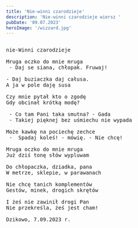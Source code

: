 ```yaml
---
title: 'Nie-winni czarodzieje'
description: 'Nie-winni czarodzieje wiersz '
pubDate: '09.07.2023'
heroImage: '/wizzard.jpg'
---
```

<pre>

nie-Winni czarodzieje

Mruga oczko do mnie mruga
 - Daj se siana, chłopak. Fruwaj!

- Daj buziaczka daj całusa. 
A ja w pole daję susa

Czy mnie pytał kto o zgodę 
Gdy obcinał krótką modę?

 - Co tam Pani taka smutna? - Gada
 - Takiej pięknej bez uśmiechu nie wypada

Może kawkę na pociechę zechce
 -  Spadaj koleś! - mówię. - Nie chcę!

Mruga oczko do mnie mruga
Już dziś tonę słów wypluwam

Do chłopaczka, dziadka, pana
W metrze, sklepie, w parawanach

Nie chcę tanich komplementów
Gestów, minek, drogich skrętów

I żeś nie zawinił drogi Pan
Nie przekreśla, żeś jest cham!

Dzikowo, 7.09.2023 r.

</pre>
